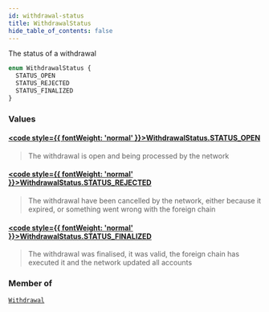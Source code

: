 ```yaml
---
id: withdrawal-status
title: WithdrawalStatus
hide_table_of_contents: false
---
```








The status of a withdrawal

```graphql
enum WithdrawalStatus {
  STATUS_OPEN
  STATUS_REJECTED
  STATUS_FINALIZED
}
```


### Values

#### [<code style={{ fontWeight: 'normal' }}>WithdrawalStatus.<b>STATUS_OPEN</b></code>](#) 
> The withdrawal is open and being processed by the network
> 

#### [<code style={{ fontWeight: 'normal' }}>WithdrawalStatus.<b>STATUS_REJECTED</b></code>](#) 
> The withdrawal have been cancelled by the network, either because it expired, or something went wrong with the foreign chain
> 

#### [<code style={{ fontWeight: 'normal' }}>WithdrawalStatus.<b>STATUS_FINALIZED</b></code>](#) 
> The withdrawal was finalised, it was valid, the foreign chain has executed it and the network updated all accounts
> 



### Member of

[`Withdrawal`](/mainnet/api/graphql/objects/withdrawal)  <Badge class="secondary" text="object"/>



